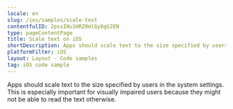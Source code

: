 ```yaml
---
locale: en
slug: /ios/samples/scale-text
contentfulID: 2pssINu1HRZ0mlGy8gG2EN
type: pageContentPage
title: Scale text on iOS
shortDescription: Apps should scale text to the size specified by users in the system settings.
platformFilter: iOS
layout: Layout - Code samples
tag: iOS code sample
---
```


Apps should scale text to the size specified by users in the system settings. This is especially important for visually impaired users because they might not be able to read the text otherwise.

<CodeSample id="text-scale" locale="en" platform="ios"/>
